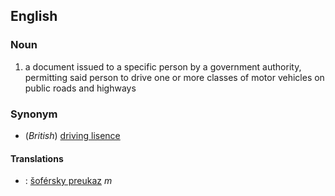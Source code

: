==English==
===Noun===
# a document issued to a specific person by a government authority, permitting said person to drive one or more classes of motor vehicles on public roads and highways

===Synonym===
*(''British'') [[driving lisence]]

====Translations====
*{{sk}}: [[šoférsky preukaz]] ''m''